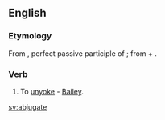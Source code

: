 ==English==

===Etymology===
From {{etyl|la|en}} {{term|abiugatus|abiugātus||lang=la}}, perfect passive participle of {{term|abiugo|abiugō|remove, separate from|lang=la}}; from {{term|ab||from, away from|lang=la}} + {{term|iugo|iugō|bind, connect|lang=la}}.

===Verb===
{{en-verb|abjugat|ed}}

# {{obsolete}} To [[unyoke]] - [[Bailey]].

[[sv:abjugate]]